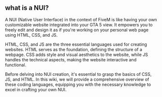 ## what is a NUI?
A NUI (Native User Interface) in the context of FiveM is like having your own customizable website integrated into your GTA 5 view. It empowers you to freely edit and design it as if you're working on your personal web page using HTML, CSS, and JS.

HTML, CSS, and JS are the three essential languages used for creating websites. HTML serves as the foundation, defining the structure of a webpage. CSS adds style and visual aesthetics to the website, while JS handles the technical aspects, making the website interactive and functional.

Before delving into NUI creation, it's essential to grasp the basics of CSS, JS, and HTML. In this wiki, we will provide a comprehensive overview of these coding languages, equipping you with the necessary knowledge to excel in crafting your own NUI.